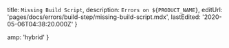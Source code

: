 
  title: `Missing Build Script`,
  description: `Errors on ${PRODUCT_NAME}`,
  editUrl: 'pages/docs/errors/build-step/missing-build-script.mdx',
  lastEdited: '2020-05-06T04:38:20.000Z'
}


  amp: 'hybrid'
}
